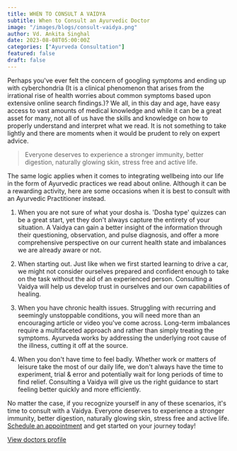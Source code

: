 ```yaml
---
title: WHEN TO CONSULT A VAIDYA
subtitle: When to Consult an Ayurvedic Doctor
image: "/images/blogs/consult-vaidya.png"
author: Vd. Ankita Singhal
date: 2023-08-08T05:00:00Z
categories: ["Ayurveda Consultation"]
featured: false
draft: false
---
```


Perhaps you've ever felt the concern of googling symptoms and ending up with cyberchondria (It is a clinical phenomenon that arises from the irrational rise of health worries about common symptoms based upon extensive online search findings.)? We all, in this day and age, have easy access to vast amounts of medical knowledge and while it can be a great asset for many, not all of us have the skills and knowledge on how to properly understand and interpret what we read. It is not something to take lightly and there are moments when it would be prudent to rely on expert advice.

<Blockquote name="Vd. Ankita Singhal">
 Everyone deserves to experience a stronger immunity, better digestion, naturally glowing skin, stress free and active life. 
</Blockquote>

The same logic applies when it comes to integrating wellbeing into our life in the form of Ayurvedic practices we read about online. Although it can be a rewarding activity, here are some occasions when it is best to consult with an Ayurvedic Practitioner instead.

1. When you are not sure of what your dosha is. 'Dosha type' quizzes can be a great start, yet they don't always capture the entirety of your situation. A Vaidya can gain a better insight of the information through their questioning, observation, and pulse diagnosis, and offer a more comprehensive perspective on our current health state and imbalances we are already aware or not.

2. When starting out. Just like when we first started learning to drive a car, we might not consider ourselves prepared and confident enough to take on the task without the aid of an experienced person. Consulting a Vaidya will help us develop trust in ourselves and our own capabilities of healing.

3. When you have chronic health issues. Struggling with recurring and seemingly unstoppable conditions, you will need more than an encouraging article or video you've come across. Long-term imbalances require a multifaceted approach and rather than simply treating the symptoms. Ayurveda works by addressing the underlying root cause of the illness, cutting it off at the source. 

4. When you don't have time to feel badly. Whether work or matters of leisure take the most of our daily life, we don't always have the time to experiment, trial & error and potentially wait for long periods of time to find relief. Consulting a Vaidya will give us the right guidance to start feeling better quickly and more efficiently.

No matter the case, if you recognize yourself in any of these scenarios, it's time to consult with a  Vaidya. Everyone deserves to experience a stronger immunity, better digestion, naturally glowing skin, stress free and active life. 
[Schedule an appointment](https://api.whatsapp.com/send/?phone=918077836730&text&type=phone_number&app_absent=0) and get started on your journey today!


<div class="text-center mt-8">
        <a href="/doctors/ankita-singhal" class="btn btn-primary">View doctors profile</a> 
      </div>